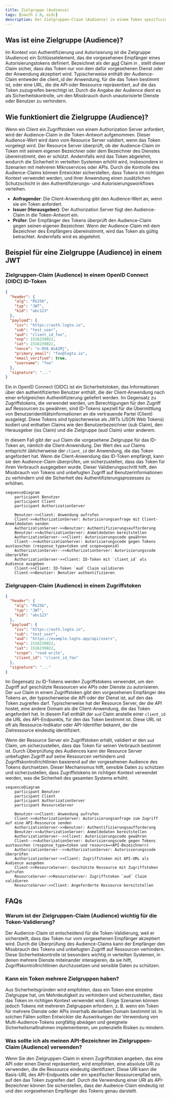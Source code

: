 ```yaml
---
title: Zielgruppe (Audience)
tags: [oauth 2.0, oidc]
description: Der Zielgruppen-Claim (Audience) in einem Token spezifiziert den vorgesehenen Empfänger, typischerweise die Client-Anwendung oder die API-Ressource. Er stellt sicher, dass das Token nur vom richtigen Dienst verwendet wird, was die Sicherheit erhöht, indem unbefugter Zugriff verhindert wird.
---
```


## Was ist eine Zielgruppe (Audience)?

Im Kontext von Authentifizierung und Autorisierung ist die Zielgruppe (Audience) ein Schlüsselelement, das die vorgesehenen Empfänger eines Autorisierungstokens definiert. Bezeichnet als der [aud](https://datatracker.ietf.org/doc/html/rfc7519#section-4.1.3) Claim in <Ref slug="jwt" />, stellt dieser Claim sicher, dass das Token nur von dem dafür vorgesehenen Dienst oder der Anwendung akzeptiert wird. Typischerweise enthält der Audience-Claim entweder die client_id der Anwendung, für die das Token bestimmt ist, oder eine URL, die die API oder Ressource repräsentiert, auf die das Token zuzugreifen berechtigt ist. Durch die Angabe der Audience dient es als Sicherheitskontrolle, um den Missbrauch durch unautorisierte Dienste oder Benutzer zu verhindern.

## Wie funktioniert die Zielgruppe (Audience)?

Wenn ein Client ein Zugriffstoken von einem Authorization Server anfordert, wird der Audience-Claim in die Token-Antwort aufgenommen. Dieser Audience-Wert wird dann vom Resource Server validiert, wenn das Token vorgelegt wird. Der Resource Server überprüft, ob der Audience-Claim im Token mit seinem eigenen Bezeichner oder dem Bezeichner des Dienstes übereinstimmt, den er schützt. Andernfalls wird das Token abgelehnt, wodurch die Sicherheit in verteilten Systemen erhöht wird, insbesondere in Szenarien mit mehreren Mikroservices oder APIs. Durch die Kontrolle des Audience-Claims können Entwickler sicherstellen, dass Tokens im richtigen Kontext verwendet werden, und ihrer Anwendung einen zusätzlichen Schutzschicht in den Authentifizierungs- und Autorisierungsworkflows verleihen.

- **Anfragender**: Die Client-Anwendung gibt den Audience-Wert an, wenn sie ein Token anfordert.
- **Issuer (Herausgeber)**: Der Authorization Server fügt den Audience-Claim in die Token-Antwort ein.
- **Prüfer**: Der Empfänger des Tokens überprüft den Audience-Claim gegen seinen eigenen Bezeichner. Wenn der Audience-Claim mit dem Bezeichner des Empfängers übereinstimmt, wird das Token als gültig betrachtet. Andernfalls wird es abgelehnt.

## Beispiel für eine Zielgruppe (Audience) in einem JWT

### Zielgruppen-Claim (Audience) in einem OpenID Connect (OIDC) ID-Token

```json
{
  "header": {
    "alg": "RS256",
    "typ": "JWT",
    "kid": "abc123"
  },
  "payload": {
    "iss": "https://auth.logto.io",
    "sub": "test_user",
    "aud": "client_id_foo",
    "exp": 1516239022,
    "iat": 1516239022,
    "nonce": "n-0S6_WzA2Mj",
    "primary_email": "foo@logto.io",
    "email_verified": true,
    "username": "foo"
  },
  "signature": "..."
}
```

Ein <Ref slug="id-token" /> in OpenID Connect (OIDC) ist ein Sicherheitstoken, das Informationen über den authentifizierten Benutzer enthält, die der Client-Anwendung nach einer erfolgreichen Authentifizierung geliefert werden. Im Gegensatz zu Zugriffstokens, die verwendet werden, um Berechtigungen für den Zugriff auf Ressourcen zu gewähren, sind ID-Tokens speziell für die Übermittlung von Benutzeridentitätsinformationen an die vertrauende Partei (Client) ausgelegt. Diese Tokens sind typischerweise als JWTs (JSON Web Tokens) kodiert und enthalten Claims wie den Benutzerbezeichner (sub Claim), den Herausgeber (iss Claim) und die Zielgruppe (aud Claim) unter anderem.

In diesem Fall gibt der `aud` Claim die vorgesehene Zielgruppe für das ID-Token an, nämlich die Client-Anwendung. Der Wert des `aud` Claims entspricht üblicherweise der `client_id` der Anwendung, die das Token angefordert hat. Wenn die Client-Anwendung das ID-Token empfängt, kann sie den Audience-Claim überprüfen, um sicherzustellen, dass das Token für ihren Verbrauch ausgegeben wurde. Dieser Validierungsschritt hilft, den Missbrauch von Tokens und unbefugten Zugriff auf Benutzerinformationen zu verhindern und die Sicherheit des Authentifizierungsprozesses zu erhöhen.

```mermaid
sequenceDiagram
    participant Benutzer
    participant Client
    participant AuthorizationServer

    Benutzer->>Client: Anwendung aufrufen
    Client->>AuthorizationServer: Autorisierungsanfrage mit Client-Anmeldedaten senden
    AuthorizationServer->>Benutzer: Authentifizierungsaufforderung
    Benutzer->>AuthorizationServer: Anmeldedaten bereitstellen
    AuthorizationServer-->>Client: Autorisierungscode gewähren
    Client-->>AuthorizationServer: Autorisierungscode gegen Tokens austauschen (response_type=token und scope=openid)
    AuthorizationServer-->>AuthorizationServer: Autorisierungscode überprüfen
    AuthorizationServer->>Client: ID-Token mit `client_id` als Audience ausgeben
    Client->>Client: ID-Token `aud` Claim validieren
    Client->>Benutzer: Benutzer authentifizieren
```

### Zielgruppen-Claim (Audience) in einem Zugriffstoken

```json
{
  "header": {
    "alg": "RS256",
    "typ": "JWT",
    "kid": "abc123"
  },
  "payload": {
    "iss": "https://auth.logto.io",
    "sub": "test_user",
    "aud": "https://example.logto.app/api/users",
    "exp": 1516239022,
    "iat": 1516239022,
    "scope": "read write",
    "client_id": "client_id_foo"
  },
  "signature": "..."
}
```

Im Gegensatz zu ID-Tokens werden Zugriffstokens verwendet, um den Zugriff auf geschützte Ressourcen wie APIs oder Dienste zu autorisieren. Der `aud` Claim in einem Zugriffstoken gibt den vorgesehenen Empfänger des Tokens an, der typischerweise die API oder der Dienst ist, auf den das Token zugreifen darf. Typischerweise hat der Resource Server, der die API hostet, eine andere Domain als die Client-Anwendung, die das Token angefordert hat. In diesem Fall enthält der `aud` Claim anstelle einer `client_id` die URL des API-Endpunkts, für den das Token bestimmt ist. Diese URL ist oft als Ressource-Indikator oder API-Identifier bekannt, der die Zielressource eindeutig identifiziert.

Wenn der Resource Server ein Zugriffstoken erhält, validiert er den `aud` Claim, um sicherzustellen, dass das Token für seinen Verbrauch bestimmt ist. Durch Überprüfung des Audiences kann der Resource Server unbefugten Zugriff auf seine Ressourcen verhindern und Zugriffskontrollrichtlinien basierend auf der vorgesehenen Audience des Tokens durchsetzen. Dieser Mechanismus hilft, sensible Daten zu schützen und sicherzustellen, dass Zugriffstokens im richtigen Kontext verwendet werden, was die Sicherheit des gesamten Systems erhöht.

```mermaid
sequenceDiagram
    participant Benutzer
    participant Client
    participant AuthorizationServer
    participant ResourceServer

    Benutzer->>Client: Anwendung aufrufen
    Client->>AuthorizationServer: Autorisierungsanfrage zum Zugriff auf eine API-Ressource senden
    AuthorizationServer->>Benutzer: Authentifizierungsaufforderung
    Benutzer->>AuthorizationServer: Anmeldedaten bereitstellen
    AuthorizationServer-->>Client: Autorisierungscode gewähren
    Client-->>AuthorizationServer: Autorisierungscode gegen Tokens austauschen (response_type=token und resource=<API-Bezeichner>)
    AuthorizationServer-->>AuthorizationServer: Autorisierungscode überprüfen
    AuthorizationServer->>Client: Zugriffstoken mit API-URL als Audience ausgeben
    Client->>ResourceServer: Geschützte Ressource mit Zugriffstoken aufrufen
    ResourceServer->>ResourceServer: Zugriffstoken `aud` Claim validieren
    ResourceServer->>Client: Angeforderte Ressource bereitstellen
```

## FAQs

### Warum ist der Zielgruppen-Claim (Audience) wichtig für die Token-Validierung?

Der Audience-Claim ist entscheidend für die Token-Validierung, weil er sicherstellt, dass das Token nur vom vorgesehenen Empfänger akzeptiert wird. Durch die Überprüfung des Audience-Claims kann der Empfänger den Missbrauch des Tokens und unbefugten Zugriff auf Ressourcen verhindern. Diese Sicherheitskontrolle ist besonders wichtig in verteilten Systemen, in denen mehrere Dienste miteinander interagieren, da sie hilft, Zugriffskontrollrichtlinien durchzusetzen und sensible Daten zu schützen.

### Kann ein Token mehrere Zielgruppen haben?

Aus Sicherheitsgründen wird empfohlen, dass ein Token eine einzelne Zielgruppe hat, um Mehrdeutigkeit zu verhindern und sicherzustellen, dass das Token im richtigen Kontext verwendet wird. Einige Szenarien können jedoch Tokens mit mehreren Zielgruppen erfordern, z. B. wenn ein Token für mehrere Dienste oder APIs innerhalb derselben Domain bestimmt ist. In solchen Fällen sollten Entwickler die Auswirkungen der Verwendung von Multi-Audience-Tokens sorgfältig abwägen und geeignete Sicherheitsmaßnahmen implementieren, um potenzielle Risiken zu mindern.

### Was sollte ich als meinen API-Bezeichner im Zielgruppen-Claim (Audience) verwenden?

Wenn Sie den Zielgruppen-Claim in einem Zugriffstoken angeben, das eine API oder einen Dienst repräsentiert, wird empfohlen, eine absolute URI zu verwenden, die die Ressource eindeutig identifiziert. Diese URI kann die Basis-URL des API-Endpunkts oder ein spezifischer Ressourcenpfad sein, auf den das Token zugreifen darf. Durch die Verwendung einer URI als API-Bezeichner können Sie sicherstellen, dass der Audience-Claim eindeutig ist und den vorgesehenen Empfänger des Tokens genau darstellt.